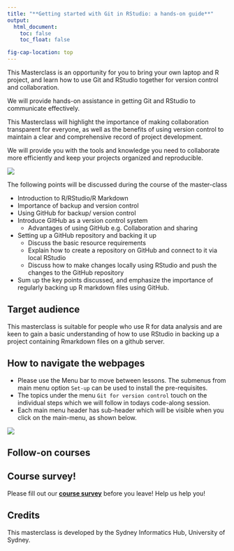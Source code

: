 ```yaml
---
title: "**Getting started with Git in RStudio: a hands-on guide**"
output:
  html_document:
    toc: false
    toc_float: false

fig-cap-location: top
---
```


This Masterclass is an opportunity for you to bring your own laptop and R project, and learn how to use Git and RStudio together for version control and collaboration.

We will provide hands-on assistance in getting Git and RStudio to communicate effectively.

This Masterclass will highlight the importance of making collaboration transparent for everyone, as well as the benefits of using version control to maintain a clear and comprehensive record of project development.

We will provide you with the tools and knowledge you need to collaborate more efficiently and keep your projects organized and reproducible.

![](/fig/about.png)

The following points will be discussed during the course of the master-class

-   Introduction to R/RStudio/R Markdown​
-   Importance of backup and version control​
-   Using GitHub for backup/ version control​
-   Introduce GitHub as a version control system​
    -   Advantages of using GitHub e.g. Collaboration and sharing​
-   Setting up a GitHub repository and backing it up​
    -   Discuss the basic resource requirements​
    -   Explain how to create a repository on GitHub and connect to it via local RStudio​
    -   Discuss how to make changes locally using RStudio and push the changes to the GitHub repository​
-   Sum up the key points discussed, and emphasize the importance of regularly backing up R markdown files using GitHub.​

## **Target audience** {.unlisted}

This masterclass is suitable for people who use R for data analysis and are keen to gain a basic understanding of how to use RStudio in backing up a project containing Rmarkdown files on a github server.

## **How to navigate the webpages** {.unlisted}

-   Please use the Menu bar to move between lessons. The submenus from main menu option `Set-up` can be used to install the pre-requisites.\
-   The topics under the menu `Git for version control` touch on the individual steps which we will follow in todays code-along session.
-   Each main menu header has sub-header which will be visible when you click on the main-menu, as shown below.

![](/fig/Menubar.png)

## **Follow-on courses** {.unlisted}

## **Course survey!** {.unlisted}

Please fill out our [**course survey**](https://redcap.sydney.edu.au/surveys/?s=FJ33MYNCRR&training=63&training_date=2023-04-27) before you leave! Help us help you!

## **Credits** {.unlisted}

This masterclass is developed by the Sydney Informatics Hub, University of Sydney.
